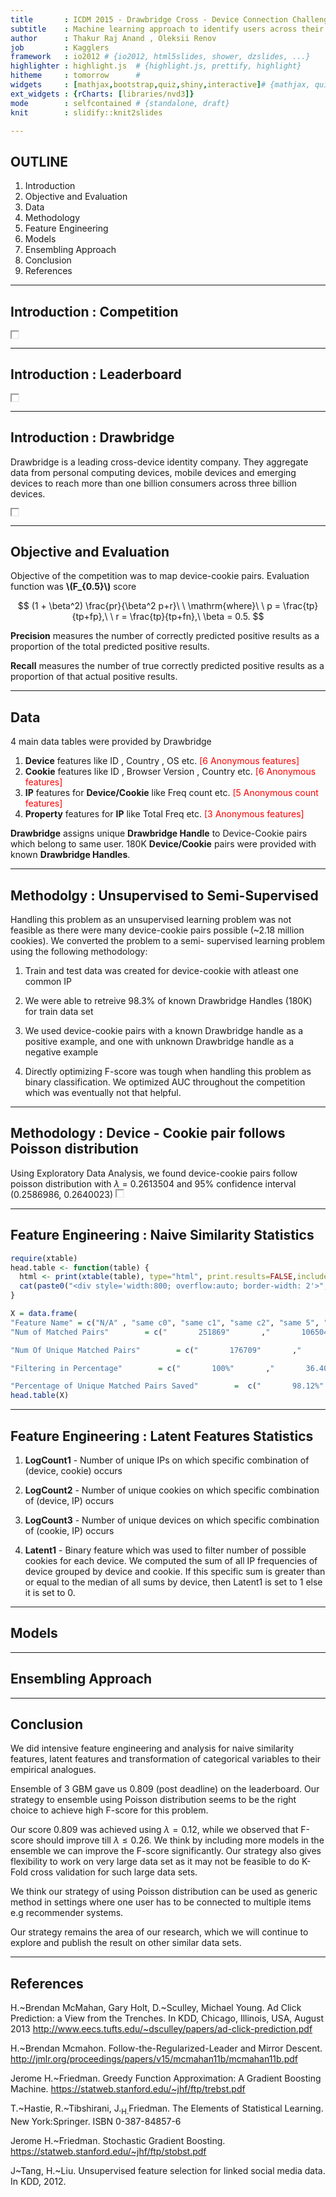 ```yaml
---
title       : ICDM 2015 - Drawbridge Cross - Device Connection Challenge 
subtitle    : Machine learning approach to identify users across their digital devices
author      : Thakur Raj Anand , Oleksii Renov
job         : Kagglers
framework   : io2012 # {io2012, html5slides, shower, dzslides, ...}
highlighter : highlight.js  # {highlight.js, prettify, highlight}
hitheme     : tomorrow      # 
widgets     : [mathjax,bootstrap,quiz,shiny,interactive]# {mathjax, quiz, bootstrap}
ext_widgets : {rCharts: [libraries/nvd3]}
mode        : selfcontained # {standalone, draft}
knit        : slidify::knit2slides

---
```


## OUTLINE

1. Introduction
2. Objective and Evaluation
3. Data
4. Methodology
5. Feature Engineering
6. Models
7. Ensembling Approach
8. Conclusion
9. References

---

## Introduction : Competition

<iframe src='./assets/img/icdm_competition.png' width=10px height=10px> 
</iframe>

---

## Introduction : Leaderboard

<iframe src='./assets/img/leaderboard.png' width=10px height=10px>
</iframe>

--- 

## Introduction : Drawbridge
Drawbridge is a leading cross-device identity company. They aggregate data from personal computing devices, mobile devices and emerging devices to reach more than one billion consumers across three billion devices.

<iframe src='./assets/img/drawbridge.png' width=10px height=10px>
</iframe>

---

## Objective and Evaluation
Objective of the competition was to map device-cookie pairs. Evaluation function was <B>\\(F_{0.5}\\)</B> score


$$
(1 + \beta^2) \frac{pr}{\beta^2 p+r}\ \ \mathrm{where}\ \ p = \frac{tp}{tp+fp},\ \ r = \frac{tp}{tp+fn},\ \beta = 0.5.
$$

<b>Precision</b> measures the number of correctly predicted positive results as a proportion of the total predicted positive results.

<b>Recall</b> measures the number of true correctly predicted positive results as a proportion of that actual positive results. 

---

## Data
4 main data tables were provided by Drawbridge

1. <B>Device</B> features like ID , Country , OS etc. <font color="red">[6 Anonymous features]</font>
2. <B>Cookie</B> features like ID , Browser Version , Country etc. <font color="red">[6 Anonymous features]</font>
3. <B>IP</B> features for <B>Device/Cookie</B> like Freq count etc. <font color="red">[5 Anonymous count features]</font>
4. <B>Property</B> features for <B>IP</B> like Total Freq etc. <font color="red">[3 Anonymous features]</font>

<B>Drawbridge</B> assigns unique <B>Drawbridge Handle</B> to Device-Cookie pairs which belong to same user. 180K  <B>Device/Cookie</B> pairs were provided with known <B> Drawbridge Handles</B>.

---

## Methodolgy : Unsupervised to Semi-Supervised
Handling this problem as an unsupervised learning problem was not feasible as there were many device-cookie pairs possible (~2.18 million cookies). We converted the problem to a semi- supervised learning problem using the following methodology:

1. Train and test data was created for device-cookie with atleast one common IP

2. We were able to retreive 98.3% of known Drawbridge Handles (180K) for train data set

3. We used device-cookie pairs with a known Drawbridge handle as a positive example, and one with unknown Drawbridge handle as a negative example

4. Directly optimizing F-score was tough when handling this problem as binary classification. We optimized AUC throughout the competition which was eventually not that helpful.

---

## Methodology : Device - Cookie pair follows Poisson distribution
Using Exploratory Data Analysis, we found device-cookie pairs follow poisson distribution with $\lambda$ = 0.2613504 and 95% confidence interval (0.2586986, 0.2640023)
<iframe src='./assets/img/poisson.jpeg' width=10px height=10px>
</iframe>

---

## Feature Engineering : Naive Similarity Statistics

```r
require(xtable)
head.table <- function(table) {
  html <- print(xtable(table), type="html", print.results=FALSE,include.rownames=FALSE)
  cat(paste0("<div style='width:800; overflow:auto; border-width: 2'>", html, "</div>"))
}

X = data.frame(
"Feature Name" = c("N/A" , "same c0", "same c1", "same c2", "same 5", "same 6","same 7", "idix same c1", "idix same c2", "idix same c3", "idix same c4", "idix same c5","same country"),
"Num of Matched Pairs"        = c("       251869"       ,"       106504"       ,"       59139"       ,"       91395"       ,"       7440"       ,"       64212"       ,"       45707"       ,"       51637"       ,"       12810"       ,"       36466"       ,"       70391"       ,"       39550"       ,"       240512"       ),

"Num Of Unique Matched Pairs"        = c("       176709"       ,"       74550"       ,"       40728"       ,"       60935"       ,"       5226"       ,"       40514"       ,"       23996"       ,"       26545"       ,"       5972"       ,"       16290"       ,"       37991"       ,"       18820"       ,"       169072"       ),

"Filtering in Percentage"        = c("       100%"       ,"       36.40%"       ,"       09.87%"       ,"       15.08%"       ,"       04.23%"       ,"       25.74%"       ,"       36.96%"       ,"       48.90%"       ,"       12.75%"       ,"       61.45%"       ,"       50.65%"       ,"       46.49%"       ,"       81.93%"       ) ,

"Percentage of Unique Matched Pairs Saved"        =  c("       98.12%"       ,"       41.39%"       ,"       22.61%"       ,"       33.83%"       ,"       02.90%"       ,"       22.49%"       ,"       13.32%"       ,"       14.74%"       ,"       03.31%"       ,"       09.04%"       ,"       21.09%"       ,"       10.45%"       ,"       93.88%"       ))
head.table(X)
```

---

## Feature Engineering : Latent Features Statistics

1. <B>LogCount1</B> - Number of unique IPs on which specific combination of (device, cookie) occurs

2. <B>LogCount2</B> - Number of unique cookies on which specific combination of (device, IP) occurs

3. <B>LogCount3</B> - Number of unique devices on which specific combination of (cookie, IP) occurs

4. <B>Latent1</B> - Binary feature which was used to filter number of possible cookies for each device. We computed the sum of all IP frequencies of device grouped by device and cookie. If this specific sum is greater than or equal to the median of all sums by device, then Latent1 is set to 1 else it is set to 0.


--- 

## Models

---

## Ensembling Approach

---

## Conclusion
We did intensive feature engineering and analysis for naive similarity features, latent features and transformation of categorical variables to their empirical analogues.

Ensemble of 3 GBM gave us 0.809 (post deadline) on the leaderboard. Our strategy to ensemble using Poisson distribution seems to be the right choice to achieve high F-score for this problem. 

Our score 0.809 was achieved using $\lambda = 0.12$, while we observed that F-score should improve till $\lambda \leq 0.26$. We think by including more models in the ensemble we can improve the F-score significantly. Our strategy also gives flexibility to work on very large data set as it may not be feasible to do K-Fold cross validation for such large data sets. 

We think our strategy of using Poisson distribution can be used as generic method in settings where one user has to be connected to multiple items e.g recommender systems.

Our strategy remains the area of our research, which we will continue to explore and publish the result on other similar data sets.

---

## References
H.~Brendan McMahan, Gary Holt, D.~Sculley, Michael Young. Ad Click Prediction: a View from the Trenches. In KDD, Chicago, Illinois, USA, August 2013 <a href="url">http://www.eecs.tufts.edu/\~dsculley/papers/ad-click-prediction.pdf</a>

H.~Brendan Mcmahon. Follow-the-Regularized-Leader and Mirror Descent. <a href="url">http://jmlr.org/proceedings/papers/v15/mcmahan11b/mcmahan11b.pdf</a>

Jerome H.~Friedman. Greedy Function Approximation: A Gradient Boosting Machine. <a href="url">https://statweb.stanford.edu/\~jhf/ftp/trebst.pdf</a>

T.~Hastie, R.~Tibshirani, J.~H.~Friedman. The Elements of Statistical Learning. New York:Springer. ISBN 0-387-84857-6

Jerome H.~Friedman. Stochastic Gradient Boosting. <a href="url">https://statweb.stanford.edu/\~jhf/ftp/stobst.pdf</a>

J~Tang, H.~Liu. Unsupervised feature selection for linked social media data. In KDD, 2012.
